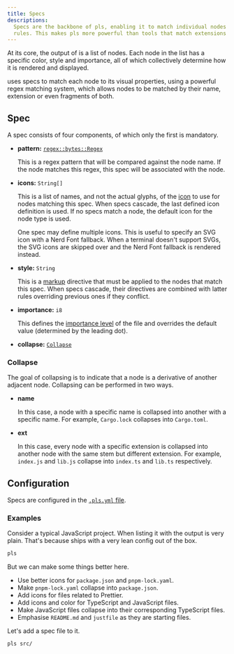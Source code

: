 ```yaml
---
title: Specs
descriptions:
  Specs are the backbone of pls, enabling it to match individual nodes to style
  rules. This makes pls more powerful than tools that match extensions or types.
---
```



At its core, the output of <Pls /> is a list of nodes. Each node in the list has
a specific color, style and importance, all of which collectively determine how
it is rendered and displayed.

<Pls /> uses specs to match each node to its visual properties, using a powerful
regex matching system, which allows nodes to be matched by their name, extension
or even fragments of both.

## Spec

A spec consists of four components, of which only the first is mandatory.

- **pattern:**
  [`regex::bytes::Regex`](https://docs.rs/regex/latest/regex/bytes/struct.Regex.html)

  This is a regex pattern that will be compared against the node name. If the
  node matches this regex, this spec will be associated with the node.

- **icons:** `String[]`

  This is a list of names, and not the actual glyphs, of the
  [icon](/features/icons) to use for nodes matching this spec. When specs
  cascade, the last defined icon definition is used. If no specs match a node,
  the default icon for the node type is used.

  One spec may define multiple icons. This is useful to specify an SVG icon with
  a Nerd Font fallback. When a terminal doesn't support SVGs, the SVG icons are
  skipped over and the Nerd Font fallback is rendered instead.

- **style:** `String`

  This is a [markup](/guides/markup) directive that must be applied to the nodes
  that match this spec. When specs cascade, their directives are combined with
  latter rules overriding previous ones if they conflict.

- **importance:** `i8`

  This defines the [importance level](/features/importance/) of the file and
  overrides the default value (determined by the leading dot).

- **collapse:** [`Collapse`](#collapse)

### Collapse

The goal of collapsing is to indicate that a node is a derivative of another
adjacent node. Collapsing can be performed in two ways.

- **name**

  In this case, a node with a specific name is collapsed into another with a
  specific name. For example, `Cargo.lock` collapses into `Cargo.toml`.

- **ext**

  In this case, every node with a specific extension is collapsed into another
  node with the same stem but different extension. For example, `index.js` and
  `lib.js` collapse into `index.ts` and `lib.ts` respectively.

## Configuration

Specs are configured in the [`.pls.yml` file](/reference/conf/).

### Examples

Consider a typical JavaScript project. When listing it with <Pls /> the output
is very plain. That's because <Pls /> ships with a very lean config out of the
box.

```bash
pls
```

<SpecsDef />

But we can make some things better here.

- Use better icons for `package.json` and `pnpm-lock.yaml`.
- Make `pnpm-lock.yaml` collapse into `package.json`.
- Add icons for files related to Prettier.
- Add icons and color for TypeScript and JavaScript files.
- Make JavaScript files collapse into their corresponding TypeScript files.
- Emphasise `README.md` and `justfile` as they are starting files.

Let's add a spec file to it.

<SpecsConf />

<SpecsConfd />

```bash
pls src/
```

<SpecsConfdSrc />
